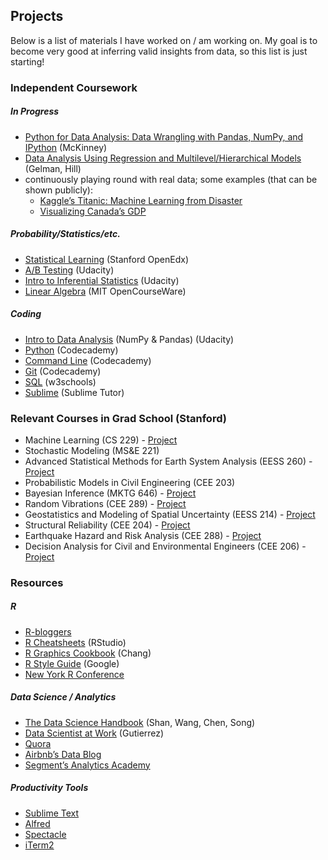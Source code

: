 ## Projects

Below is a list of materials I have worked on / am working on. My goal is to become very good at inferring valid insights from data, so this list is just starting!

### Independent Coursework

##### In Progress

* [Python for Data Analysis: Data Wrangling with Pandas, NumPy, and IPython](https://www.amazon.com/Python-Data-Analysis-Wrangling-IPython/dp/1449319793) (McKinney)
* [Data Analysis Using Regression and Multilevel/Hierarchical Models](http://www.stat.columbia.edu/~gelman/arm/) (Gelman,  Hill)
* continuously playing round with real data; some examples (that can be shown publicly): 
	+ [Kaggle's Titanic: Machine Learning from Disaster](https://github.com/stevenwong15/Projects/tree/master/Kaggle_Titanic)
	+ [Visualizing Canada's GDP](https://github.com/stevenwong15/Projects/tree/master/Visualizations/Canada_GDP)

##### Probability/Statistics/etc.

* [Statistical Learning](https://lagunita.stanford.edu/courses/HumanitiesSciences/StatLearning/Winter2016/about) (Stanford OpenEdx)
* [A/B Testing](https://www.udacity.com/course/ab-testing--ud257) (Udacity)
* [Intro to Inferential Statistics](https://www.udacity.com/course/intro-to-inferential-statistics--ud201) (Udacity)
* [Linear Algebra](http://ocw.mit.edu/courses/mathematics/18-06-linear-algebra-spring-2010/index.htm) (MIT OpenCourseWare)

##### Coding

* [Intro to Data Analysis](https://www.udacity.com/course/intro-to-data-analysis--ud170) (NumPy & Pandas) (Udacity)
* [Python](https://www.codecademy.com/learn/python) (Codecademy)
* [Command Line](https://www.codecademy.com/learn/learn-the-command-line) (Codecademy)
* [Git](https://www.codecademy.com/learn/learn-git) (Codecademy)
* [SQL](http://www.w3schools.com/sql/) (w3schools)
* [Sublime](https://sublimetutor.com/) (Sublime Tutor)

### Relevant Courses in Grad School (Stanford)

* Machine Learning (CS 229) - [Project](https://github.com/stevenwong15/Projects/blob/master/Reports/CS229_Machine_Learning.pdf) 
* Stochastic Modeling (MS&E 221)
* Advanced Statistical Methods for Earth System Analysis (EESS 260) - [Project](https://github.com/stevenwong15/Projects/blob/master/Reports/EESS260_Statistical_Methods_for_Earth_System_Analysis.pdf)
* Probabilistic Models in Civil Engineering (CEE 203)
* Bayesian Inference (MKTG 646) - [Project](https://github.com/stevenwong15/Projects/blob/master/Reports/MKTG646_Bayesian_Methods.pdf)
* Random Vibrations (CEE 289) - [Project](https://github.com/stevenwong15/Projects/blob/master/Reports/CEE289_Random_Vibrations.pdf) 
* Geostatistics and Modeling of Spatial Uncertainty (EESS 214) - [Project](https://github.com/stevenwong15/Projects/blob/master/Reports/EESS214_Geostatistics.pdf) 
* Structural Reliability (CEE 204) - [Project](https://github.com/stevenwong15/Projects/blob/master/Reports/CEE204_Structural_Reliability.pdf) 
* Earthquake Hazard and Risk Analysis (CEE 288) - [Project](https://github.com/stevenwong15/Projects/blob/master/Reports/CEE288_Earthquake_Risk_And_Hazard.pdf) 
* Decision Analysis for Civil and Environmental Engineers (CEE 206) - [Project](https://github.com/stevenwong15/Projects/blob/master/Reports/CEE206_Decision_Analysis.pdf)

### Resources

##### R

* [R-bloggers](http://www.r-bloggers.com/)
* [R Cheatsheets](https://www.rstudio.com/resources/cheatsheets/) (RStudio)
* [R Graphics Cookbook](http://www.amazon.com/R-Graphics-Cookbook-Winston-Chang/dp/1449316956) (Chang)
* [R Style Guide](https://google.github.io/styleguide/Rguide.xml) (Google)
* [New York R Conference](http://www.rstats.nyc/)

##### Data Science / Analytics

* [The Data Science Handbook](http://www.thedatasciencehandbook.com/) (Shan, Wang, Chen, Song)
* [Data Scientist at Work](http://www.amazon.com/Data-Scientists-Work-Sebastian-Gutierrez/dp/1430265981) (Gutierrez)
* [Quora](https://www.quora.com/topic/Data-Science/faq)
* [Airbnb's Data Blog](http://nerds.airbnb.com/data/)
* [Segment's Analytics Academy](https://segment.com/academy/)

##### Productivity Tools

* [Sublime Text](https://www.sublimetext.com/)
* [Alfred](https://www.alfredapp.com/)
* [Spectacle](https://www.spectacleapp.com/)
* [iTerm2](https://www.iterm2.com/)